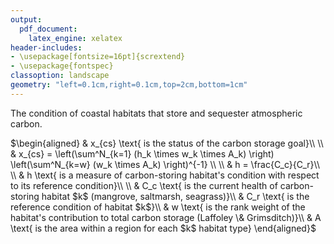 ```yaml
---
output:
  pdf_document: 
    latex_engine: xelatex
header-includes:
- \usepackage[fontsize=16pt]{scrextend}
- \usepackage{fontspec}
classoption: landscape
geometry: "left=0.1cm,right=0.1cm,top=2cm,bottom=1cm"
---
```


\pagenumbering{gobble}

The condition of coastal habitats that store and sequester atmospheric carbon.

\vspace{0.5in}

\noindent
$\begin{aligned}
& x_{cs} \text{   is the status of the carbon storage goal}\\
\\
& x_{cs} = \left(\sum^N_{k=1} (h_k \times w_k \times A_k) \right) \left(\sum^N_{k=w} (w_k \times A_k) \right)^{-1} \\
\\
& h = \frac{C_c}{C_r}\\
\\
& h \text{   is a measure of carbon-storing habitat's condition with respect to its reference condition}\\
\\
& C_c \text{  is the current health of carbon-storing habitat $k$ (mangrove, saltmarsh, seagrass)}\\
& C_r \text{  is the reference condition of habitat $k$}\\
& w \text{  is the rank weight of the habitat's contribution to total carbon storage (Laffoley \& Grimsditch)}\\
& A \text{   is the area within a region for each $k$ habitat type}
\end{aligned}$